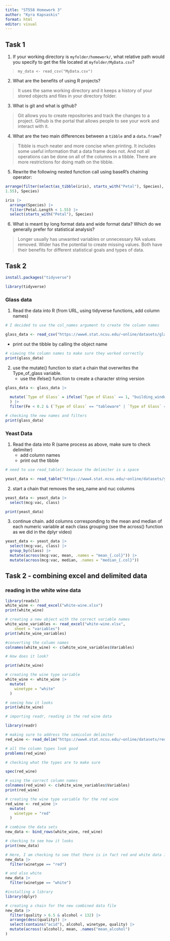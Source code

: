```yaml
---
title: "ST558 Homework 3"
author: "Kyra Kapsaskis"
format: html
editor: visual
---
```


## Task 1

1.  If your working directory is `myfolder/homework/`, what relative path would you specify to get the file located at `myfolder/MyData.csv`?

> `my_data <- read_csv("MyData.csv")`

2.  What are the benefits of using R projects?

> It uses the same working directory and it keeps a history of your stored objects and files in your directory folder.

3.  What is git and what is github?

> Git allows you to create repositories and track the changes to a project. Github is the portal that allows people to see your work and interact with it.

4.  What are the two main differences between a `tibble` and a `data.frame`?

> Tibble is much neater and more concise when printing. It includes some useful information that a data frame does not. And not all operations can be done on all of the columns in a tibble. There are more restrictions for doing math on the tibble.

5.  Rewrite the following nested function call using baseR's chaining operator:

```r
arrange(filter(select(as_tibble(iris), starts_with("Petal"), Species), Petal.Length <
1.55), Species)
```

```r
iris |>
  arrange(Species) |>
  filter(Petal.Length < 1.55) |>
  select(starts_with("Petal"), Species) 

```

6.  What is meant by long format data and wide format data? Which do we generally prefer for statistical analysis?

> Longer usually has unwanted variables or unnecessary NA values removed. Wider has the potential to create missing values. Both have their benefits for different statistical goals and types of data.

## Task 2

```r
install.packages("tidyverse")
```

```r
library(tidyverse)
```

### Glass data

1.  Read the data into R (from URL, using tidyverse functions, add column names)

```r
# I decided to use the col_names argument to create the column names

glass_data <- read_csv("https://www4.stat.ncsu.edu/~online/datasets/glass.data", col_names = c("Id", "RI", "Na", "Mg", "Al", "Si", "K", "Ca", "Ba", "Fe", "Type of Glass"))
```

-   print out the tibble by calling the object name

```r
# viewing the column names to make sure they worked correctly
print(glass_data)
```

2.  use the mutate() function to start a chain that overwrites the Type_of_glass variable.
    -   use the ifelse() function to create a character string version

```r
glass_data <- glass_data |> 
  
  mutate(`Type of Glass` = ifelse(`Type of Glass` == 1, "building_windows_float_processed", ifelse(`Type of Glass` == 2, "building_windows_non_float_processed", ifelse(`Type of Glass` == 3, "vehicle_windows_float_processed", ifelse(`Type of Glass` == 4, "vehicle_windows_non_float_processed", ifelse(`Type of Glass` == 5, "containers", ifelse(`Type of Glass` == 6, "tableware", ifelse(`Type of Glass` == 7, "headlamps", "NA")))))))
  ) |>
  filter(Fe < 0.2 & (`Type of Glass` == "tableware" | `Type of Glass` == "headlamps"))

```

```r
# checking the new names and filters
print(glass_data)
```

### Yeast Data

1.  Read the data into R (same process as above, make sure to check delimiter)
    -   add column names
    -   print out the tibble

```r

# need to use read_table() because the delimiter is a space

yeast_data <- read_table("https://www4.stat.ncsu.edu/~online/datasets/yeast.data", col_names = c("seq_name", "mcg", "gvh", "alm", "mit", "erl", "pox", "vac", "nuc", "class"))
```

2.  start a chain that removes the seq_name and nuc columns

```r
yeast_data <- yeast_data |>
  select(mcg:vac, class)
```

```r
print(yeast_data)
```

3.  continue chain. add columns corresponding to the mean and median of each numeric variable at each class grouping (see the across() function as we did in the dplyr video)

```r
yeast_data <- yeast_data |>
  select(mcg:vac, class) |>
  group_by(class) |>
  mutate(across(mcg:vac, mean, .names = "mean_{.col}")) |>
  mutate(across(mcg:vac, median, .names = "median_{.col}"))
```

## Task 2 - combining excel and delimited data

### reading in the white wine data

```r
library(readxl)
white_wine <- read_excel("white-wine.xlsx")
print(white_wine)
```

```r
# creating a new object with the correct variable names
white_wine_variables <- read_excel("white-wine.xlsx", 
    sheet = "variables")
print(white_wine_variables)
```

```r
#converting the column names
colnames(white_wine) <- c(white_wine_variables$Variables)
```

```r
# How does it look?

print(white_wine)
```

```r
# creating the wine type variable
white_wine <- white_wine |>
  mutate(
    winetype = "white"
  )
```

```r

# seeing how it looks
print(white_wine)
```

```r
# importing readr, reading in the red wine data

library(readr)
```

```r
# making sure to address the semicolon delimiter
red_wine <- read_delim("https://www4.stat.ncsu.edu/~online/datasets/red-wine.csv", delim = ";")
```

```r
# all the column types look good
problems(red_wine)
```

```r
# checking what the types are to make sure

spec(red_wine)
```

```r
# using the correct column names
colnames(red_wine) <- c(white_wine_variables$Variables)
print(red_wine)
```

```r

# creating the wine type variable for the red wine
red_wine <- red_wine |>
  mutate(
    winetype = "red"
  )
```

```r
# combine the data sets
new_data <- bind_rows(white_wine, red_wine)
```

```r
# checking to see how it looks
print(new_data)
```

```r
# Here, I am checking to see that there is in fact red and white data in this new object
new_data |>
  filter(winetype == "red")
```

```r
# and also white
new_data |>
  filter(winetype == "white")
```

```r
#installing a library
library(dplyr)
```

```r
# creating a chain for the new combined data file 
new_data |>
  filter(quality > 6.5 & alcohol < 132) |>
  arrange(desc(quality)) |>
  select(contains("acid"), alcohol, winetype, quality) |>
  mutate(across(!alcohol), mean, .names("mean_alcohol")
)

```
